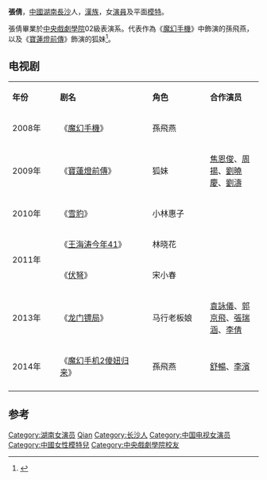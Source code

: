 {{otheruse|张倩}}
{{blpsources|time=2020-12-01}}
{{藝人
|姓名= 張倩
|本名 = 
|出生日期= <!--7月24日-->
|出生地點 = {{PRC}}[[湖南|湖南]][[長沙|長沙]]
|逝世日期 =
|逝世地點 =
|類型= 女演員
|教育程度= [[中央戲劇學院|中央戲劇學院]]02級表演系
|配偶=
|代表作 = 2008年《[[魔幻手機|魔幻手機]]》<br/>2009年《[[宝莲灯前传|宝莲灯前传]]》
|圖片 =<!--建議使用自由版權圖像-->
|圖片尺寸 =
|圖片簡介 =
|英文名 =
|國籍 = {{PRC}}
|民族 = [[漢族|漢族]]
|籍貫 = 
|語言 = 
|出道地點 = 
|出道日期 = 
|活躍年代 =
|唱片公司 =
|經紀公司 =
|網站 =
|相關團體 =
|獎項 =
|IMDb =
}}
'''張倩'''，[[中國|中國]][[湖南|湖南]][[長沙|長沙]]人，[[漢族|漢族]]，女[[演員|演員]]及平面[[模特|模特]]。

張倩畢業於[[中央戲劇學院|中央戲劇學院]]02級表演系。代表作為《[[魔幻手機|魔幻手機]]》中飾演的孫飛燕，以及《[[寶蓮燈前傳|寶蓮燈前傳]]》飾演的狐妹<ref>{{cite news|title=图文：《宝莲灯前传》发布-- 张倩发言|url=http://ent.sina.com.cn/v/m/p/2009-04-08/23272462233.shtml|accessdate=2015-02-12|newspaper=新浪娱乐|archive-date=2016-03-04|archive-url=https://web.archive.org/web/20160304205802/http://ent.sina.com.cn/v/m/p/2009-04-08/23272462233.shtml|dead-url=no}}</ref>。
{{clear}}
== 电视剧 ==
{|class="wikitable"
|- style="background:white; color:black" align=center
|style="width:80px"|'''年份'''||style="width:170px"|'''剧名'''||style="width:100px"|'''角色'''||'''合作演员'''
|-
|rowspan="1"|2008年||《[[魔幻手機|魔幻手機]]》||孫飛燕||
|-
|rowspan="1"|2009年||《[[寶蓮燈前傳|寶蓮燈前傳]]》||狐妹||[[焦恩俊|焦恩俊]]、[[周揚|周揚]]、[[劉曉慶|劉曉慶]]、[[劉濤|劉濤]]
|-
|rowspan="1"|2010年||《[[雪豹_(2010電視劇)|雪豹]]》||小林惠子||
|-
|rowspan="2"|2011年||《[[王海涛今年41|王海涛今年41]]》||林晓花||
|-
|《[[伏弩|伏弩]]》||宋小春||
|-
|rowspan="1"|2013年||《[[龙门镖局|龙门镖局]]》||马行老板娘||[[袁詠儀|袁詠儀]]、[[郭京飛|郭京飛]]、[[張瑞涵|張瑞涵]]、[[李倩|李倩]]
|-
|rowspan="1"|2014年||《[[魔幻手机2傻妞归来|魔幻手机2傻妞归来]]》||孫飛燕||[[舒暢|舒暢]]、[[李濱|李濱]]
|-
|}

==参考==
{{reflist}}

{{中國娛樂人物小作品}}

{{DEFAULTSORT:Zhang qian}}
[[Category:湖南女演员|Category:湖南女演员]]
[[Category:张姓|Qian]]
[[Category:长沙人|Category:长沙人]]
[[Category:中国电视女演员|Category:中国电视女演员]]
[[Category:中國女性模特兒|Category:中國女性模特兒]]
[[Category:中央戲劇學院校友|Category:中央戲劇學院校友]]